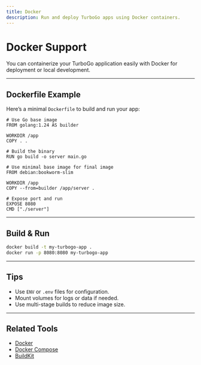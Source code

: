 ```yaml
---
title: Docker
description: Run and deploy TurboGo apps using Docker containers.
---
```


#  Docker Support

You can containerize your TurboGo application easily with Docker for deployment or local development.

---

##  Dockerfile Example

Here’s a minimal `Dockerfile` to build and run your app:

```docker
# Use Go base image
FROM golang:1.24 AS builder

WORKDIR /app
COPY . .

# Build the binary
RUN go build -o server main.go

# Use minimal base image for final image
FROM debian:bookworm-slim

WORKDIR /app
COPY --from=builder /app/server .

# Expose port and run
EXPOSE 8080
CMD ["./server"]
```

---

##  Build & Run

```bash
docker build -t my-turbogo-app .
docker run -p 8080:8080 my-turbogo-app
```

---

##  Tips

- Use `ENV` or `.env` files for configuration.
- Mount volumes for logs or data if needed.
- Use multi-stage builds to reduce image size.

---

## Related Tools

- [Docker](https://www.docker.com/)
- [Docker Compose](https://docs.docker.com/compose/)
- [BuildKit](https://docs.docker.com/build/buildkit/)
